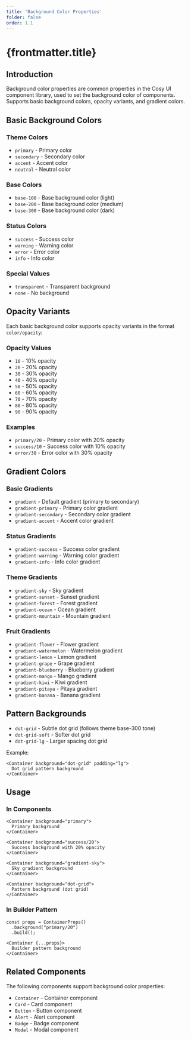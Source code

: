 ```yaml
---
title: 'Background Color Properties'
folder: false
order: 1.1
---
```



# {frontmatter.title}

## Introduction

Background color properties are common properties in the Cosy UI component library, used to set the background color of components. Supports basic background colors, opacity variants, and gradient colors.

## Basic Background Colors

### Theme Colors
- `primary` - Primary color
- `secondary` - Secondary color
- `accent` - Accent color
- `neutral` - Neutral color

<ThemeColorsShowcaseEn />

### Base Colors
- `base-100` - Base background color (light)
- `base-200` - Base background color (medium)
- `base-300` - Base background color (dark)

<BaseColorsShowcase />

### Status Colors
- `success` - Success color
- `warning` - Warning color
- `error` - Error color
- `info` - Info color

<StatusColorsShowcase />

### Special Values
- `transparent` - Transparent background
- `none` - No background

<SpecialValuesShowcase />

## Opacity Variants

Each basic background color supports opacity variants in the format `color/opacity`:

### Opacity Values
- `10` - 10% opacity
- `20` - 20% opacity
- `30` - 30% opacity
- `40` - 40% opacity
- `50` - 50% opacity
- `60` - 60% opacity
- `70` - 70% opacity
- `80` - 80% opacity
- `90` - 90% opacity

### Examples
- `primary/20` - Primary color with 20% opacity
- `success/10` - Success color with 10% opacity
- `error/30` - Error color with 30% opacity

<OpacityShowcase />

## Gradient Colors

### Basic Gradients
- `gradient` - Default gradient (primary to secondary)
- `gradient-primary` - Primary color gradient
- `gradient-secondary` - Secondary color gradient
- `gradient-accent` - Accent color gradient

<BasicGradientsShowcase />

### Status Gradients
- `gradient-success` - Success color gradient
- `gradient-warning` - Warning color gradient
- `gradient-info` - Info color gradient

<StatusGradientsShowcase />

### Theme Gradients
- `gradient-sky` - Sky gradient
- `gradient-sunset` - Sunset gradient
- `gradient-forest` - Forest gradient
- `gradient-ocean` - Ocean gradient
- `gradient-mountain` - Mountain gradient

<ThemeGradientsShowcase />

### Fruit Gradients
- `gradient-flower` - Flower gradient
- `gradient-watermelon` - Watermelon gradient
- `gradient-lemon` - Lemon gradient
- `gradient-grape` - Grape gradient
- `gradient-blueberry` - Blueberry gradient
- `gradient-mango` - Mango gradient
- `gradient-kiwi` - Kiwi gradient
- `gradient-pitaya` - Pitaya gradient
- `gradient-banana` - Banana gradient

<FruitGradientsShowcase />

## Pattern Backgrounds

- `dot-grid` - Subtle dot grid (follows theme base-300 tone)
- `dot-grid-soft` - Softer dot grid
- `dot-grid-lg` - Larger spacing dot grid

<PatternShowcaseEn />

Example:
```astro
<Container background="dot-grid" padding="lg">
  Dot grid pattern background
</Container>
```

## Usage

### In Components
```astro
<Container background="primary">
  Primary background
</Container>

<Container background="success/20">
  Success background with 20% opacity
</Container>

<Container background="gradient-sky">
  Sky gradient background
</Container>

<Container background="dot-grid">
  Pattern background (dot grid)
</Container>
```

### In Builder Pattern
```astro
const props = ContainerProps()
  .background("primary/20")
  .build();

<Container {...props}>
  Builder pattern background
</Container>
```



## Related Components

The following components support background color properties:
- `Container` - Container component
- `Card` - Card component
- `Button` - Button component
- `Alert` - Alert component
- `Badge` - Badge component
- `Modal` - Modal component
